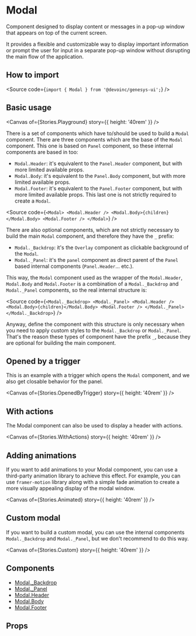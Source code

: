 

<Meta of={Stories} />

# Modal

Component designed to display content or messages in a pop-up window that
appears on top of the current screen.

It provides a flexible and customizable way to display important information or prompt the user
for input in a separate pop-up window without disrupting the main flow of the application.

## How to import

<Source code={`import { Modal } from '@devoinc/genesys-ui';`} />

## Basic usage

<Canvas of={Stories.Playground} story={{ height: '40rem' }} />

There is a set of components which have to/should be used to build a `Modal`
component. There are three components which are the base of the `Modal`
component. This one is based on `Panel` component, so these internal components
are based in too:

- `Modal.Header`: it's equivalent to the `Panel.Header` component, but with more
  limited available props.
- `Modal.Body`: it's equivalent to the `Panel.Body` component, but with more
  limited available props.
- `Modal.Footer`: it's equivalent to the `Panel.Footer` component, but with
  more limited available props. This last one is not strictly required to create
  a `Modal`.

<Source
  code={`
<Modal>
  <Modal.Header />
  <Modal.Body>{children}</Modal.Body>
  <Modal.Footer />
</Modal>
`}
/>

There are also optional components, which are not strictly necessary to build
the main `Modal` component, and therefore they have the `_` prefix:

- `Modal._Backdrop`: it's the `Overlay` component as clickable background of
  the `Modal`.
- `Modal._Panel`: it's the `panel` component as direct parent of the `Panel`
  based internal components (`Panel.Header`... etc.).

This way, the `Modal` component used as the wrapper of the `Modal.Header`,
`Modal.Body` and `Modal.Footer` is a combination of a `Modal._Backdrop` and
`Modal._Panel` components, so the real internal structure is:

<Source
  code={`
<Modal._Backdrop>
  <Modal._Panel>
    <Modal.Header />
    <Modal.Body>{children}</Modal.Body>
    <Modal.Footer />
  </Modal._Panel>
</Modal._Backdrop>
`}
/>

Anyway, define the component with this structure is only necessary when you need
to apply custom styles to the `Modal._Backdrop` or `Modal._Panel`. That's the
reason these types of component have the prefix `_`, because they are optional
for building the main component.

## Opened by a trigger

This is an example with a trigger which opens the `Modal` component,
and we also get closable behavior for the panel.

<Canvas of={Stories.OpenedByTrigger} story={{ height: '40rem' }} />

## With actions

The Modal component can also be used to display a header with actions.

<Canvas of={Stories.WithActions} story={{ height: '40rem' }} />

## Adding animations

If you want to add animations to your Modal component, you can use a
third-party animation library to achieve this effect.
For example, you can use `framer-motion` library along with a simple fade
animation to create a more visually appealing display of the modal window.

<Canvas of={Stories.Animated} story={{ height: '40rem' }} />

## Custom modal

If you want to build a custom modal, you can use the internal components `Modal._Backdrop`
and `Modal._Panel`, but we don't recommend to do this way.

<Canvas of={Stories.Custom} story={{ height: '40rem' }} />

## Components

- [Modal.\_Backdrop](?path=/docs/components-layout-modal-components-modalbackdrop-overview--overview)
- [Modal.\_Panel](?path=/docs/components-layout-modal-components-modalpanel-overview--overview)
- [Modal.Header](?path=/docs/components-layout-modal-components-modalheader-overview--overview)
- [Modal.Body](?path=/docs/components-layout-modal-components-modalbody-overview--overview)
- [Modal.Footer](?path=/docs/components-layout-modal-components-modalfooter-overview--overview)

## Props

<ArgTypes of={Stories} />
